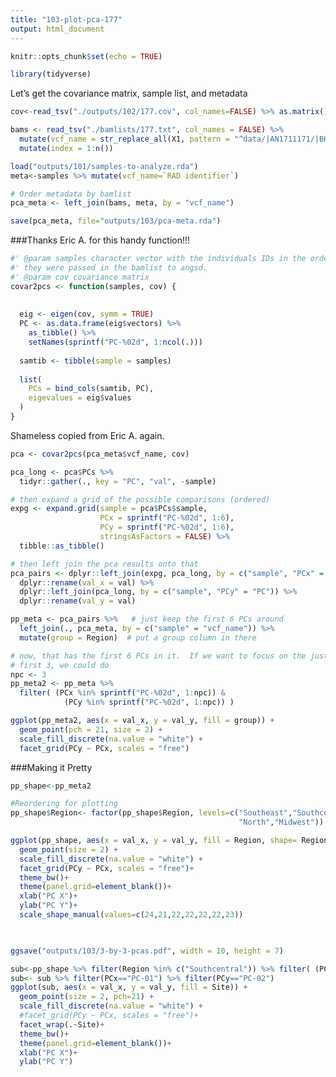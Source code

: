 ```yaml
---
title: "103-plot-pca-177"
output: html_document
---
```


```r
knitr::opts_chunk$set(echo = TRUE)
```

```r
library(tidyverse)
```

Let's get the covariance matrix, sample list, and metadata
```r
cov<-read_tsv("./outputs/102/177.cov", col_names=FALSE) %>% as.matrix()

bams <- read_tsv("./bamlists/177.txt", col_names = FALSE) %>%
  mutate(vcf_name = str_replace_all(X1, pattern = "^data/|AN1711171/|BK1703222/|_sorted.*$", "")) %>%
  mutate(index = 1:n())

load("outputs/101/samples-to-analyze.rda")
meta<-samples %>% mutate(vcf_name=`RAD identifier`)

# Order metadata by bamlist
pca_meta <- left_join(bams, meta, by = "vcf_name")

save(pca_meta, file="outputs/103/pca-meta.rda")
```

###Thanks Eric A. for this handy function!!!
```r
#' @param samples character vector with the individuals IDs in the order in which
#' they were passed in the bamlist to angsd.
#' @param cov covariance matrix
covar2pcs <- function(samples, cov) {
  
  
  eig <- eigen(cov, symm = TRUE)
  PC <- as.data.frame(eig$vectors) %>%
    as_tibble() %>%
    setNames(sprintf("PC-%02d", 1:ncol(.)))
  
  samtib <- tibble(sample = samples)
  
  list(
    PCs = bind_cols(samtib, PC),
    eigevalues = eig$values
  )
}
```

Shameless copied from Eric A. again.
```r
pca <- covar2pcs(pca_meta$vcf_name, cov)

pca_long <- pca$PCs %>%
  tidyr::gather(., key = "PC", "val", -sample)

# then expand a grid of the possible comparisons (ordered)
expg <- expand.grid(sample = pca$PCs$sample,
                    PCx = sprintf("PC-%02d", 1:6),
                    PCy = sprintf("PC-%02d", 1:6),
                    stringsAsFactors = FALSE) %>%
  tibble::as_tibble()

# then left join the pca results onto that
pca_pairs <- dplyr::left_join(expg, pca_long, by = c("sample", "PCx" = "PC")) %>%
  dplyr::rename(val_x = val) %>%
  dplyr::left_join(pca_long, by = c("sample", "PCy" = "PC")) %>%
  dplyr::rename(val_y = val)

pp_meta <- pca_pairs %>%   # just keep the first 6 PCs around
  left_join(., pca_meta, by = c("sample" = "vcf_name")) %>%
  mutate(group = Region)  # put a group column in there

# now, that has the first 6 PCs in it.  If we want to focus on the just the
# first 3, we could do 
npc <- 3
pp_meta2 <- pp_meta %>%
  filter( (PCx %in% sprintf("PC-%02d", 1:npc)) & 
            (PCy %in% sprintf("PC-%02d", 1:npc)) )

ggplot(pp_meta2, aes(x = val_x, y = val_y, fill = group)) +
  geom_point(pch = 21, size = 2) +
  scale_fill_discrete(na.value = "white") + 
  facet_grid(PCy ~ PCx, scales = "free")


```
###Making it Pretty
```r
pp_shape<-pp_meta2

#Reordering for plotting
pp_shape$Region<- factor(pp_shape$Region, levels=c("Southeast","Southcentral", "Southwest", "Interior", "Northwest",
                                                   "North","Midwest"))        

ggplot(pp_shape, aes(x = val_x, y = val_y, fill = Region, shape= Region)) +
  geom_point(size = 2) +
  scale_fill_discrete(na.value = "white") + 
  facet_grid(PCy ~ PCx, scales = "free")+
  theme_bw()+
  theme(panel.grid=element_blank())+
  xlab("PC X")+
  ylab("PC Y")+
  scale_shape_manual(values=c(24,21,22,22,22,22,23))
  


ggsave("outputs/103/3-by-3-pcas.pdf", width = 10, height = 7)


```

```r
sub<-pp_shape %>% filter(Region %in% c("Southcentral")) %>% filter( (PCx %in% sprintf("PC-%02d", 1:2)) & (PCy %in% sprintf("PC-%02d", 1:2)) )
sub<- sub %>% filter(PCx=="PC-01") %>% filter(PCy=="PC-02")
ggplot(sub, aes(x = val_x, y = val_y, fill = Site)) +
  geom_point(size = 2, pch=21) +
  scale_fill_discrete(na.value = "white") + 
  #facet_grid(PCy ~ PCx, scales = "free")+
  facet_wrap(.~Site)+
  theme_bw()+
  theme(panel.grid=element_blank())+
  xlab("PC X")+
  ylab("PC Y")

```